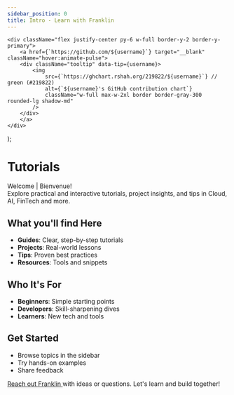 ```yaml
---
sidebar_position: 0
title: Intro - Learn with Franklin
---
```



    <div className="flex justify-center py-6 w-full border-y-2 border-y-primary">
        <a href={`https://github.com/${username}`} target="__blank" className="hover:animate-pulse">
        <div className="tooltip" data-tip={username}>
            <img
                src={`https://ghchart.rshah.org/219822/${username}`} // green (#219822)
                alt={`${username}'s GitHub contribution chart`}
                className="w-full max-w-2xl border border-gray-300 rounded-lg shadow-md"
            />
        </div>
        </a>
    </div>
);

# Tutorials

<p className="text-lg font-medium"> Welcome | Bienvenue! <br /> Explore practical and interactive tutorials, project insights, and tips in Cloud, AI, FinTech and more. </p>

<GitHubContributions username="franklinkemta" />

## What you'll find Here

- **Guides**: Clear, step-by-step tutorials  
- **Projects**: Real-world lessons  
- **Tips**: Proven best practices  
- **Resources**: Tools and snippets  

## Who It's For

- **Beginners**: Simple starting points  
- **Developers**: Skill-sharpening dives  
- **Learners**: New tech and tools  

## Get Started

- Browse topics in the sidebar  
- Try hands-on examples  
- Share feedback  

<a href="https://www.linkedin.com/in/franklinkemta/" target="__blank" className="btn btn-primary rounded-3xl mx-2"> <Mail/> Reach out Franklin </a> with ideas or questions. Let's learn and build together!